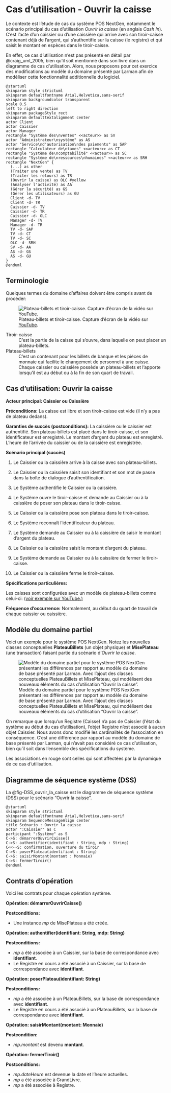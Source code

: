# Cas d'utilisation - Ouvrir la caisse {#sec-CU_Ouvrir_caisse}

Le contexte est l'étude de cas du système POS NextGen, notamment le scénario principal du cas d'utilisation *Ouvrir la caisse* (en anglais *Cash In*).
C'est l'acte d'un caissier ou d'une caissière qui arrive avec son tiroir-caisse contenant déjà de l'argent, qui s'authentifie sur la caisse (le registre) et qui saisit le montant en espèces dans le tiroir-caisse.

::: {.callout-note}
En effet, ce cas d'utilisation n'est pas présenté en détail par @craig_uml_2005, bien qu'il soit mentionné dans son livre dans un diagramme de cas d'utilisation.
Alors, nous proposons pour cet exercice des modifications au modèle du domaine présenté par Larman afin de modéliser cette fonctionnalité additionnelle du logiciel.
:::

```.plantuml
@startuml
skinparam style strictuml
skinparam defaultfontname Arial,Helvetica,sans-serif
skinparam backgroundcolor transparent
scale 0.5
left to right direction
skinparam packageStyle rect
skinparam defaulttextalignment center
actor Client
actor Caissier
actor Manager
rectangle "Système des\nventes" <<acteur>> as SV
actor "Administrateur\nsystème" as AS
actor "Service\nd'autorisation\ndes paiements" as SAP
rectangle "Calculateur de\ntaxes" <<acteur>> as CT
rectangle "Système de\ncomptabilité" <<acteur>> as SC
rectangle "Système de\nressources\nhumaines" <<acteur>> as SRH
rectangle "NextGen" {
  (...) as other
  (Traiter une vente) as TV
  (Traiter les retours) as TR
  (Ouvrir la caisse) as OLC #yellow
  (Analyser l'activité) as AA
  (Gérer la sécurité) as GS
  (Gérer les utilisateurs) as GU
  Client -d- TV
  Client -d- TR
  Caissier -d- TV
  Caissier -d- TR
  Caissier -d- OLC
  Manager -d- TV
  Manager -d- TR
  TV -d- SAP
  TV -d- CT
  TV -d- SC
  OLC -d- SRH
  SV -d- AA
  AS -d- GS
  AS -d- GU
}
@enduml
```

## Terminologie

Quelques termes du domaine d'affaires doivent être compris avant de procéder:

![Plateau-billets et tiroir-caisse. Capture d'écran de la vidéo sur [YouTube](https://youtu.be/lth_lAacXVQ?t=34).](images/Series4000CashDrawerProductTrainingVideo_screenshot_youtube.png)

\filbreak
Tiroir-caisse
: C'est la partie de la caisse qui s'ouvre, dans laquelle on peut placer un plateau-billets.

Plateau-billets
: C'est un contenant pour les billets de banque et les pièces de monnaie qui facilite le changement de personnel à une caisse.
Chaque caissier ou caissière possède un plateau-billets et l'apporte lorsqu'il est au début ou à la fin de son quart de travail.

## Cas d'utilisation: Ouvrir la caisse

**Acteur principal: Caissier ou Caissière**

**Préconditions:** La caisse est libre et son tiroir-caisse est vide (il n'y a pas de plateau dedans).

**Garanties de succès (postconditions):** La caissière ou le caissier est authentifié.
Son plateau-billets est placé dans le tiroir-caisse, et son identificateur est enregistré.
Le montant d'argent du plateau est enregistré.
L'heure de l'arrivée du caissier ou de la caissière est enregistrée.

**Scénario principal (succès)**

1. Le Caissier ou la caissière arrive à la caisse avec son plateau-billets.

2. Le Caissier ou la caissière saisit son identifiant et son mot de passe dans la boîte de dialogue d'authentification.

3. Le Système authentifie le Caissier ou la caissière.

4. Le Système ouvre le tiroir-caisse et demande au Caissier ou à la caissière de poser son plateau dans le tiroir-caisse.

5. Le Caissier ou la caissière pose son plateau dans le tiroir-caisse.

6. Le Système reconnaît l'identificateur du plateau.

7. Le Système demande au Caissier ou à la caissière de saisir le montant d'argent du plateau.

8. Le Caissier ou la caissière saisit le montant d'argent du plateau.

9. Le Système demande au Caissier ou à la caissière de fermer le tiroir-caisse.

10. Le Caissier ou la caissière ferme le tiroir-caisse.

**Spécifications particulières:**

Les caisses sont configurées avec un modèle de plateau-billets comme celui-ci: [(voir exemple sur
YouTube.)](http://www.youtube.com/watch?feature=player_detailpage&v=lth_lAacXVQ#t=32s)

**Fréquence d'occurrence:** Normalement, au début du quart de travail de chaque caissier ou caissière.

## Modèle du domaine partiel

Voici un exemple pour le système POS NextGen. 
Notez les nouvelles classes conceptuelles **PlateauBillets** (un objet physique) et **MisePlateau** (une transaction) faisant partie du scénario d'*Ouvrir la caisse*.

![Modèle du domaine partiel pour le système POS NextGen présentant les différences par rapport au modèle du domaine de base présenté par Larman. Avec l'ajout des classes conceptuelles PlateauBillets et MisePlateau, qui modélisent des nouveaux éléments du cas d'utilisation "Ouvrir la caisse".](images/MDD_POS_NextGen_export.svg)

On remarque que lorsqu'un Registre (Caisse) n'a pas de Caissier (l'état du système au début du cas d'utilisation), l'objet Registre n'est associé à aucun objet Caissier. 
Nous avons donc modifié les cardinalités de l'association en conséquence. 
C'est une différence par rapport au modèle du domaine de base présenté par Larman, qui n'avait pas considéré ce cas d'utilisation, bien qu'il soit dans l'ensemble des spécifications du système.

Les associations en rouge sont celles qui sont affectées par la dynamique de ce cas d'utilisation.

\clearpage

## Diagramme de séquence système (DSS)

La @fig-DSS_ouvrir_la_caisse est le diagramme de séquence système (DSS) pour le scénario "Ouvrir la caisse". 

```.plantuml
@startuml
skinparam style strictuml
skinparam defaultfontname Arial,Helvetica,sans-serif
skinparam SequenceMessageAlign center
title Scénario : Ouvrir la caisse
actor ":Caissier" as C
participant ":Système" as S
C->S: démarrerOuvrirCaisse()
C->S: authentifier(identifiant : String, mdp : String)
C<<--S: confirmation, ouverture du tiroir
C->S: poserPlateau(identifiant : String)
C->S: saisirMontant(montant : Monnaie)
C->S: fermerTiroir()
@enduml
```

\clearpage

## Contrats d'opération

Voici les contrats pour chaque opération système.

**Opération: démarrerOuvrirCaisse()**

**Postconditions:**

-   Une instance *mp* de MisePlateau a été créée.

**Opération: authentifier(identifiant: String, mdp: String)**

**Postconditions:**

-   *mp* a été associée à un Caissier, sur la base de correspondance avec **identifiant**.
-   Le Registre en cours a été associé à un Caissier, sur la base de correspondance avec **identifiant**.

**Opération: poserPlateau(identifiant: String)**

**Postconditions:**

-   *mp* a été associée à un PlateauBillets, sur la base de correspondance avec **identifiant**.
-   Le Registre en cours a été associé à un PlateauBillets, sur la base de correspondance avec **identifiant**.

**Opération: saisirMontant(montant: Monnaie)**

**Postcondition:**

-   *mp.montant* est devenu **montant**.

**Opération: fermerTiroir()**

**Postconditions:**

-   *mp.dateHeure* est devenue la date et l'heure actuelles.
-   *mp* a été associée à GrandLivre.
-   *mp* a été associée à Registre.


